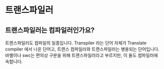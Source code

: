 # 트랜스파일러

## 트랜스파일러는 컴파일러인가요?

트랜스파일러도 컴파일의 일종입니다.
Transpiler 라는 단어 자체가 Translate compiler 에서 나온 단어고, 트랜스 컴파일러와 트랜스파일러는 병용되는 단어입니다.
바벨이나 swc는 편의상 구분을 위해 트랜스파일러라고 부르지만, 이 둘도 컴파일러에 속합니다.
